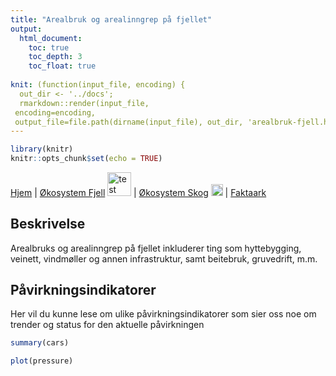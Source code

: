 ```yaml
---
title: "Arealbruk og arealinngrep på fjellet"
output:
  html_document:
    toc: true
    toc_depth: 3
    toc_float: true
    
knit: (function(input_file, encoding) {
  out_dir <- '../docs';
  rmarkdown::render(input_file,
 encoding=encoding,
 output_file=file.path(dirname(input_file), out_dir, 'arealbruk-fjell.html'))})
---
```


```r
library(knitr)
knitr::opts_chunk$set(echo = TRUE)
```


[Hjem](https://ninanor.github.io/IBECA) | 
[Økosystem Fjell](https://ninanor.github.io/IBECA/fjell)
![test](../figures/fjellLogo.png){width=1cm} |
[Økosystem Skog](https://ninanor.github.io/IBECA/skog)
![test](../figures/skogLogo.png){width=0.5cm} |
[Faktaark](https://ninanor.github.io/IBECA/faktaark)


## Beskrivelse
Arealbruks og arealinngrep på fjellet inkluderer ting som hyttebygging, veinett, vindmøller og annen infrastruktur, samt beitebruk, gruvedrift, m.m. 


## Påvirkningsindikatorer
Her vil du kunne lese om ulike påvirkningsindikatorer som sier oss noe om
trender og status for den aktuelle påvirkningen 

```r
summary(cars)
```


```r
plot(pressure)
```





